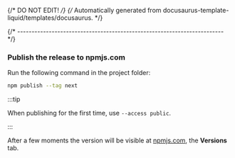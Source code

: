 {/* DO NOT EDIT! */}
{/* Automatically generated from docusaurus-template-liquid/templates/docusaurus. */}

{/* ------------------------------------------------------------------------ */}

### Publish the release to npmjs.com

Run the following command in the project folder:

```sh
npm publish --tag next
```

:::tip

When publishing for the first time, use `--access public`.

:::

After a few moments the version will be visible at
<a href="https://www.npmjs.com/package/{{packageScopedName}}?activeTab=versions">npmjs.com</a>,
the **Versions** tab.
